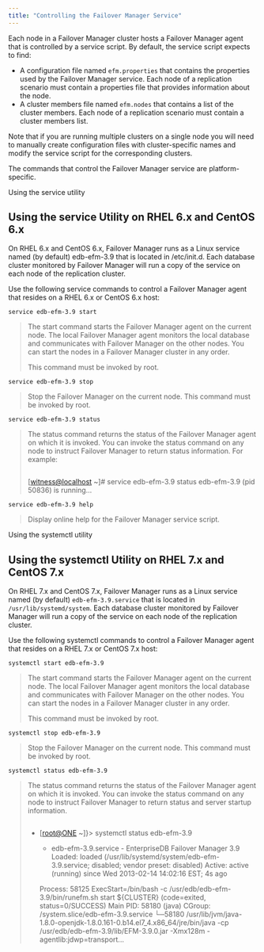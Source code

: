 ```yaml
---
title: "Controlling the Failover Manager Service"
---
```


<div id="controlling_efm_service" class="registered_link"></div>


Each node in a Failover Manager cluster hosts a Failover Manager agent that is controlled by a service script. By default, the service script expects to find:

  - A configuration file named `efm.properties` that contains the properties used by the Failover Manager service. Each node of a replication scenario must contain a properties file that provides information about the node.
  - A cluster members file named `efm.nodes` that contains a list of the cluster members. Each node of a replication scenario must contain a cluster members list.

Note that if you are running multiple clusters on a single node you will need to manually create configuration files with cluster-specific names and modify the service script for the corresponding clusters.

The commands that control the Failover Manager service are platform-specific.

<div id="service_utility" class="registered_link"></div>

<div class="index">

Using the service utility

</div>

## Using the service Utility on RHEL 6.x and CentOS 6.x

On RHEL 6.x and CentOS 6.x, Failover Manager runs as a Linux service named (by default) edb-efm-3.9 that is located in /etc/init.d. Each database cluster monitored by Failover Manager will run a copy of the service on each node of the replication cluster.

Use the following service commands to control a Failover Manager agent that resides on a RHEL 6.x or CentOS 6.x host:

`service edb-efm-3.9 start`

> The start command starts the Failover Manager agent on the current node. The local Failover Manager agent monitors the local database and communicates with Failover Manager on the other nodes. You can start the nodes in a Failover Manager cluster in any order.
> 
> This command must be invoked by root.

`service edb-efm-3.9 stop`

> Stop the Failover Manager on the current node. This command must be invoked by root.

`service edb-efm-3.9 status`

> The status command returns the status of the Failover Manager agent on which it is invoked. You can invoke the status command on any node to instruct Failover Manager to return status information. For example:
> 
> ``` text
> ```
> 
> \[<witness@localhost> \~\]\# service edb-efm-3.9 status edb-efm-3.9 (pid 50836) is running...

`service edb-efm-3.9 help`

> Display online help for the Failover Manager service script.

<div id="systemctl" class="registered_link"></div>

<div class="index">

Using the systemctl utility

</div>

## Using the systemctl Utility on RHEL 7.x and CentOS 7.x

On RHEL 7.x and CentOS 7.x, Failover Manager runs as a Linux service named (by default) `edb-efm-3.9.service` that is located in `/usr/lib/systemd/system`. Each database cluster monitored by Failover Manager will run a copy of the service on each node of the replication cluster.

Use the following systemctl commands to control a Failover Manager agent that resides on a RHEL 7.x or CentOS 7.x host:

`systemctl start edb-efm-3.9`

> The start command starts the Failover Manager agent on the current node. The local Failover Manager agent monitors the local database and communicates with Failover Manager on the other nodes. You can start the nodes in a Failover Manager cluster in any order.
> 
> This command must be invoked by root.

`systemctl stop edb-efm-3.9`

> Stop the Failover Manager on the current node. This command must be invoked by root.

`systemctl status edb-efm-3.9`

> The status command returns the status of the Failover Manager agent on which it is invoked. You can invoke the status command on any node to instruct Failover Manager to return status and server startup information.
> 
> ``` text
> ```
> 
>   - \[<root@ONE> \~\]}\> systemctl status edb-efm-3.9
>     
>       - edb-efm-3.9.service - EnterpriseDB Failover Manager 3.9  
>         Loaded: loaded (/usr/lib/systemd/system/edb-efm-3.9.service; disabled; vendor preset: disabled) Active: active (running) since Wed 2013-02-14 14:02:16 EST; 4s ago
>     
>     Process: 58125 ExecStart=/bin/bash -c /usr/edb/edb-efm-3.9/bin/runefm.sh start ${CLUSTER} (code=exited, status=0/SUCCESS) Main PID: 58180 (java) CGroup: /system.slice/edb-efm-3.9.service └─58180 /usr/lib/jvm/java-1.8.0-openjdk-1.8.0.161-0.b14.el7_4.x86_64/jre/bin/java -cp /usr/edb/edb-efm-3.9/lib/EFM-3.9.0.jar -Xmx128m -agentlib:jdwp=transport...
